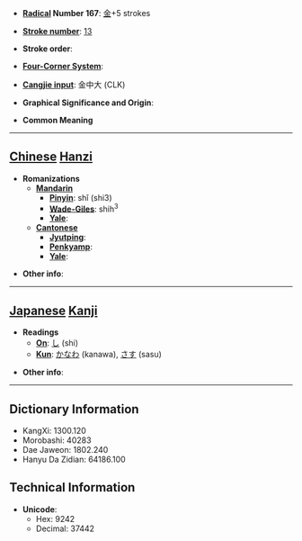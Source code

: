 * '''[[Wiktionary:Chinese radical index| Radical]] Number 167''': [[Wiktionary:Chinese radical index 金|金]]+5 strokes

* '''[[Wiktionary:Chinese total strokes index|Stroke number]]''': [[Wiktionary:Chinese total strokes index 13|13]]

* '''Stroke order''': 

* '''[[Wiktionary:Chinese four corner index|Four-Corner System]]''': 

* '''[[Wiktionary:Chinese Cangjie index|Cangjie input]]''': 金中大 (CLK)

* '''Graphical Significance and Origin''': 

* '''Common Meaning'''

----

== [[Chinese]] [[Hanzi]] ==

* '''Romanizations'''
** '''[[Mandarin]]'''
*** '''[[Pinyin]]''': shǐ (shi3)
*** '''[[Wade-Giles]]''': shih<sup>3</sup>
*** '''[[Yale]]''': 
** '''[[Cantonese]]'''
*** '''[[Jyutping]]''':
*** '''[[Penkyamp]]''': 
*** '''[[Yale]]''': 

* '''Other info''': 

----

== [[Japanese]] [[Kanji]] ==

* '''Readings'''
** '''[[On]]''': [[し]] (shi)
** '''[[Kun]]''': [[かなわ]] (kanawa), [[さす]] (sasu)

* '''Other info''':  

----

== Dictionary Information ==

* KangXi: 1300.120
* Morobashi: 40283
* Dae Jaweon: 1802.240
* Hanyu Da Zidian: 64186.100

== Technical Information ==

* '''Unicode''':
** Hex: 9242
** Decimal: 37442